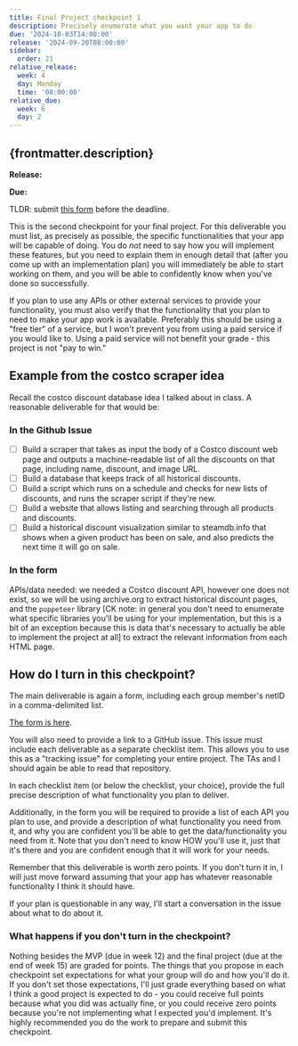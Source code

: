 ```yaml
---
title: Final Project checkpoint 1
description: Precisely enumerate what you want your app to do
due: '2024-10-03T14:00:00'
release: '2024-09-20T08:00:00'
sidebar:
  order: 21
relative_release:
  week: 4
  day: Monday
  time: '08:00:00'
relative_due:
  week: 6
  day: 2
---
```



## {frontmatter.description}

**Release:** <DueDate relativeDate={frontmatter.relative_release}  />

**Due:** <DueDate relativeDate={frontmatter.relative_due} />

TLDR: submit [this form](https://forms.gle/FySzRBae1QJhUCs97) before the deadline.


This is the second checkpoint for your final project. For this deliverable you
must list, as precisely as possible, the specific functionalities that your app
will be capable of doing. You do *not* need to say how you will implement these
features, but you need to explain them in enough detail that (after you come up
with an implementation plan) you will immediately be able to start working on
them, and you will be able to confidently know when you've done so successfully.

If you plan to use any APIs or other external services to provide your
functionality, you must also verify that the functionality that you plan to need
to make your app work is available. Preferably this should be using a "free
tier" of a service, but I won't prevent you from using a paid service if you
would like to. Using a paid service will not benefit your grade - this project
is not "pay to win."

## Example from the costco scraper idea

Recall the costco discount database idea I talked about in class. A reasonable deliverable for that would be:

### In the Github Issue

- [ ] Build a scraper that takes as input the body of a Costco discount web page
  and outputs a machine-readable list of all the discounts on that page, including name, discount, and image URL.
- [ ] Build a database that keeps track of all historical discounts.
- [ ] Build a script which runs on a schedule and checks for new lists of discounts, and runs the scraper script if they're new.
- [ ] Build a website that allows listing and searching through all products and discounts.
- [ ] Build a historical discount visualization similar to steamdb.info that shows when a given product has been on sale, and also predicts the next time it will go on sale.

### In the form

APIs/data needed: we needed a Costco discount API, however one does not exist, so we
will be using archive.org to extract historical discount pages, and the
`puppeteer` library \[CK note: in general you don't need to enumerate what
specific libraries you'll be using for your implementation, but this is a bit of
an exception because this is data that's necessary to actually be able to
implement the project at all\] to extract the relevant information from each
HTML page.

## How do I turn in this checkpoint?

The main deliverable is again a form, including each group member's netID in a
comma-delimited list.

[The form is here](https://forms.gle/FySzRBae1QJhUCs97).

You will also need to provide a link to a GitHub issue. This issue must include
each deliverable as a separate checklist item. This allows you to use this as a
"tracking issue" for completing your entire project. The TAs and I should again
be able to read that repository.

In each checklist item (or below the checklist, your choice), provide the full
precise description of what functionality you plan to deliver.

Additionally, in the form you will be required to provide a list of each API you
plan to use, and provide a description of what functionality you need from it,
and why you are confident you'll be able to get the data/functionality you need
from it. Note that you don't need to know HOW you'll use it, just that it's
there and you are confident enough that it will work for your needs.

Remember that this deliverable is worth zero points. If you don't turn it in, I
will just move forward assuming that your app has whatever reasonable
functionality I think it should have.

If your plan is questionable in any way, I'll start a conversation in the issue
about what to do about it.


### What happens if you don't turn in the checkpoint?

Nothing besides the MVP (due in week 12) and the final project (due at the end
of week 15) are graded for points. The things that you propose in each
checkpoint set expectations for what your group will do and how you'll do it. If
you don't set those expectations, I'll just grade everything based on what I
think a good project is expected to do - you could receive full points because
what you did was actually fine, or you could receive zero points because you're
not implementing what I expected you'd implement. It's highly recommended you do
the work to prepare and submit this checkpoint.